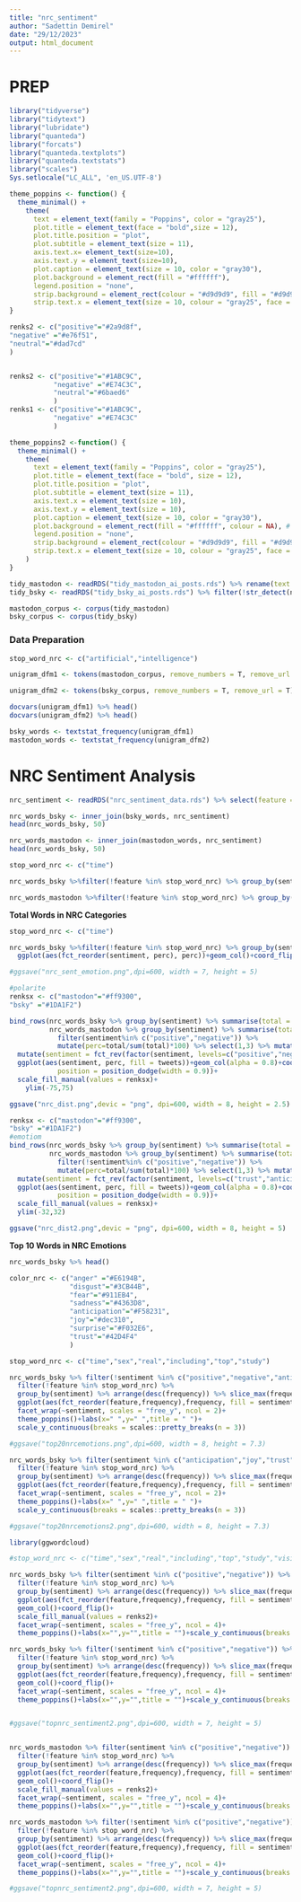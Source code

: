 ```yaml
---
title: "nrc_sentiment"
author: "Sadettin Demirel"
date: "29/12/2023"
output: html_document
---
```


# PREP

```r
library("tidyverse")
library("tidytext")
library("lubridate")
library("quanteda")
library("forcats")
library("quanteda.textplots")
library("quanteda.textstats")
library("scales")
Sys.setlocale("LC_ALL", 'en_US.UTF-8')
```

```r
theme_poppins <- function() {
  theme_minimal() +
    theme(
      text = element_text(family = "Poppins", color = "gray25"),
      plot.title = element_text(face = "bold",size = 12),
      plot.title.position = "plot",
      plot.subtitle = element_text(size = 11),
      axis.text.x= element_text(size=10),
      axis.text.y = element_text(size=10),
      plot.caption = element_text(size = 10, color = "gray30"),
      plot.background = element_rect(fill = "#ffffff"),
      legend.position = "none",
      strip.background = element_rect(colour = "#d9d9d9", fill = "#d9d9d9"),
      strip.text.x = element_text(size = 10, colour = "gray25", face = "bold"))
}

renks2 <- c("positive"="#2a9d8f",
"negative" ="#e76f51",
"neutral"="#dad7cd"
)


renks2 <- c("positive"="#1ABC9C",
           "negative" ="#E74C3C",
           "neutral"="#6baed6"
           )
renks1 <- c("positive"="#1ABC9C",
           "negative" ="#E74C3C"
           )

theme_poppins2 <-function() {
  theme_minimal() +
    theme(
      text = element_text(family = "Poppins", color = "gray25"),
      plot.title = element_text(face = "bold", size = 12),
      plot.title.position = "plot",
      plot.subtitle = element_text(size = 11),
      axis.text.x = element_text(size = 10),
      axis.text.y = element_text(size = 10),
      plot.caption = element_text(size = 10, color = "gray30"),
      plot.background = element_rect(fill = "#ffffff", colour = NA), # Fix: Remove border
      legend.position = "none",
      strip.background = element_rect(colour = "#d9d9d9", fill = "#d9d9d9"),
      strip.text.x = element_text(size = 10, colour = "gray25", face = "bold")
    )
}
```



```r
tidy_mastodon <- readRDS("tidy_mastodon_ai_posts.rds") %>% rename(text =content_clean) %>% filter(!is.na(text)) %>% filter(!is.na(durum))%>% filter(!str_detect(text,"Wordle")) %>% filter(!username %in%c("news","drkirkadams","craigbrownphd"))
tidy_bsky <- readRDS("tidy_bsky_ai_posts.rds") %>% filter(!str_detect(name,"Artersum|Fantavaria|Timóteo Machado")) %>% filter(!is.na(text)) %>%  filter(!is.na(durum)) 

mastodon_corpus <- corpus(tidy_mastodon)
bsky_corpus <- corpus(tidy_bsky)
```

### Data Preparation

```r
stop_word_nrc <- c("artificial","intelligence")

unigram_dfm1 <- tokens(mastodon_corpus, remove_numbers = T, remove_url = T)  %>% tokens_remove(pattern = stop_word_nrc ) %>%  dfm()

unigram_dfm2 <- tokens(bsky_corpus, remove_numbers = T, remove_url = T)  %>% tokens_remove(pattern = stop_word_nrc ) %>%  dfm()

docvars(unigram_dfm1) %>% head()
docvars(unigram_dfm2) %>% head()


```


```r
bsky_words <- textstat_frequency(unigram_dfm1) 
mastodon_words <- textstat_frequency(unigram_dfm2) 
```

# NRC Sentiment Analysis

```r
nrc_sentiment <- readRDS("nrc_sentiment_data.rds") %>% select(feature = word, everything())
```


```r
nrc_words_bsky <- inner_join(bsky_words, nrc_sentiment)
head(nrc_words_bsky, 50)

nrc_words_mastodon <- inner_join(mastodon_words, nrc_sentiment)
head(nrc_words_bsky, 50)

```

```r
stop_word_nrc <- c("time")

nrc_words_bsky %>%filter(!feature %in% stop_word_nrc) %>% group_by(sentiment) %>% summarise(total = sum(frequency)) %>% mutate(perc=total/sum(total)*100) %>% arrange (desc(perc)) 

nrc_words_mastodon %>%filter(!feature %in% stop_word_nrc) %>% group_by(sentiment) %>% summarise(total = sum(frequency)) %>% mutate(perc=total/sum(total)*100) %>% arrange (desc(perc)) 
```



**Total Words in NRC Categories**

```r
stop_word_nrc <- c("time")

nrc_words_bsky %>%filter(!feature %in% stop_word_nrc) %>% group_by(sentiment) %>% summarise(total = sum(frequency)) %>% mutate(perc=total/sum(total)*100) %>% arrange (desc(perc)) %>% 
  ggplot(aes(fct_reorder(sentiment, perc), perc))+geom_col()+coord_flip()+theme_poppins()+labs(x ="",y="percentage of words")

#ggsave("nrc_sent_emotion.png",dpi=600, width = 7, height = 5)
```



```r
#polarite
renksx <- c("mastodon"="#ff9300",
"bsky" ="#1DA1F2")

bind_rows(nrc_words_bsky %>% group_by(sentiment) %>% summarise(total = sum(frequency)) %>% filter(sentiment%in% c("positive","negative")) %>%  mutate(perc=total/sum(total)*100) %>% select(1,3) %>% mutate(tweets = "bsky"),
          nrc_words_mastodon %>% group_by(sentiment) %>% summarise(total = sum(frequency)) %>% 
            filter(sentiment%in% c("positive","negative")) %>% 
            mutate(perc=total/sum(total)*100) %>% select(1,3) %>% mutate(tweets = "mastodon", perc = perc*-1)) %>% 
  mutate(sentiment = fct_rev(factor(sentiment, levels=c("positive","negative")))) %>%  # fct_rev() burada eklendi
  ggplot(aes(sentiment, perc, fill = tweets))+geom_col(alpha = 0.8)+coord_flip()+theme_poppins2()+labs(x ="",y="percentage of words")+geom_text(aes(label = sprintf("%0.1f", perc), vjust = ifelse(perc >= 0, -0.2, 1),hjust = ifelse(perc >= 0, -0.2, 1.2)),  # Dinamik vjust
            position = position_dodge(width = 0.9))+
  scale_fill_manual(values = renksx)+
    ylim(-75,75)

ggsave("nrc_dist.png",devic = "png", dpi=600, width = 8, height = 2.5)
```



```r
renksx <- c("mastodon"="#ff9300",
"bsky" ="#1DA1F2")
#emotiom
bind_rows(nrc_words_bsky %>% group_by(sentiment) %>% summarise(total = sum(frequency)) %>% filter(!sentiment%in% c("positive","negative")) %>%  mutate(perc=total/sum(total)*100) %>% select(1,3) %>% mutate(tweets = "bsky"),
          nrc_words_mastodon %>% group_by(sentiment) %>% summarise(total = sum(frequency)) %>% 
            filter(!sentiment%in% c("positive","negative")) %>% 
            mutate(perc=total/sum(total)*100) %>% select(1,3) %>% mutate(tweets = "mastodon", perc = perc*-1)) %>% 
  mutate(sentiment = fct_rev(factor(sentiment, levels=c("trust","anticipation","joy","fear","sadness","anger","surprise","disgust")))) %>%  # fct_rev() burada eklendi
  ggplot(aes(sentiment, perc, fill = tweets))+geom_col(alpha = 0.8)+coord_flip()+theme_poppins2()+labs(x ="",y="percentage of words")+geom_text(aes(label = sprintf("%0.1f", perc), vjust = ifelse(perc >= 0, -0.2, 1),hjust = ifelse(perc >= 0, -0.2, 1.2)),  # Dinamik vjust
            position = position_dodge(width = 0.9))+
  scale_fill_manual(values = renksx)+
  ylim(-32,32)

ggsave("nrc_dist2.png",devic = "png", dpi=600, width = 8, height = 5)
```

**Top 10 Words in NRC Emotions**

```r
nrc_words_bsky %>% head()
```

```r
color_nrc <- c("anger" ="#E6194B",
               "disgust"="#3CB44B",
               "fear"="#911EB4",
               "sadness"="#4363D8",
               "anticipation"="#F58231",
               "joy"="#dec310",
               "surprise"="#F032E6",
               "trust"="#42D4F4"
               )
```


```r
stop_word_nrc <- c("time","sex","real","including","top","study")
```

```r
nrc_words_bsky %>% filter(!sentiment %in% c("positive","negative","anticipation","joy","trust","surprise")) %>% 
  filter(!feature %in% stop_word_nrc) %>%
  group_by(sentiment) %>% arrange(desc(frequency)) %>% slice_max(frequency, n=15, with_ties = F ) %>%
  ggplot(aes(fct_reorder(feature,frequency),frequency, fill = sentiment, color =sentiment))+geom_point(size =5.8)+scale_fill_manual(values = color_nrc)+scale_color_manual(values = color_nrc)+ geom_col()+coord_flip()+
  facet_wrap(~sentiment, scales = "free_y", ncol = 2)+
  theme_poppins()+labs(x=" ",y=" ",title = " ")+
  scale_y_continuous(breaks = scales::pretty_breaks(n = 3))

#ggsave("top20nrcemotions.png",dpi=600, width = 8, height = 7.3)
```

```r
nrc_words_bsky %>% filter(sentiment %in% c("anticipation","joy","trust","surprise")) %>% 
  filter(!feature %in% stop_word_nrc) %>%
  group_by(sentiment) %>% arrange(desc(frequency)) %>% slice_max(frequency, n=15, with_ties = F ) %>%
  ggplot(aes(fct_reorder(feature,frequency),frequency, fill = sentiment, color =sentiment))+geom_point(size =5.5)+scale_fill_manual(values = color_nrc)+scale_color_manual(values = color_nrc)+ geom_col()+coord_flip()+
  facet_wrap(~sentiment, scales = "free_y", ncol = 2)+
  theme_poppins()+labs(x=" ",y=" ",title = " ")+
  scale_y_continuous(breaks = scales::pretty_breaks(n = 3))

#ggsave("top20nrcemotions2.png",dpi=600, width = 8, height = 7.3)
```

```r
library(ggwordcloud)
```


```r
#stop_word_nrc <- c("time","sex","real","including","top","study","visit","united","increase","highest","doctor","full","important","continue","level","worry","bad","shot","wait","calls")

nrc_words_bsky %>% filter(sentiment %in% c("positive","negative")) %>% 
  filter(!feature %in% stop_word_nrc) %>% 
  group_by(sentiment) %>% arrange(desc(frequency)) %>% slice_max(frequency, n=20) %>%
  ggplot(aes(fct_reorder(feature,frequency),frequency, fill = sentiment))+
  geom_col()+coord_flip()+
  scale_fill_manual(values = renks2)+
  facet_wrap(~sentiment, scales = "free_y", ncol = 4)+
  theme_poppins()+labs(x="",y="",title = "")+scale_y_continuous(breaks = scales::pretty_breaks(n = 3))

nrc_words_bsky %>% filter(!sentiment %in% c("positive","negative")) %>% 
  filter(!feature %in% stop_word_nrc) %>% 
  group_by(sentiment) %>% arrange(desc(frequency)) %>% slice_max(frequency, n=20) %>%
  ggplot(aes(fct_reorder(feature,frequency),frequency, fill = sentiment))+
  geom_col()+coord_flip()+
  facet_wrap(~sentiment, scales = "free_y", ncol = 4)+
  theme_poppins()+labs(x="",y="",title = "")+scale_y_continuous(breaks = scales::pretty_breaks(n = 2))


#ggsave("topnrc_sentiment2.png",dpi=600, width = 7, height = 5)


nrc_words_mastodon %>% filter(sentiment %in% c("positive","negative")) %>% 
  filter(!feature %in% stop_word_nrc) %>% 
  group_by(sentiment) %>% arrange(desc(frequency)) %>% slice_max(frequency, n=20) %>%
  ggplot(aes(fct_reorder(feature,frequency),frequency, fill = sentiment))+
  geom_col()+coord_flip()+
  scale_fill_manual(values = renks2)+
  facet_wrap(~sentiment, scales = "free_y", ncol = 4)+
  theme_poppins()+labs(x="",y="",title = "")+scale_y_continuous(breaks = scales::pretty_breaks(n = 3))

nrc_words_mastodon %>% filter(!sentiment %in% c("positive","negative")) %>% 
  filter(!feature %in% stop_word_nrc) %>% 
  group_by(sentiment) %>% arrange(desc(frequency)) %>% slice_max(frequency, n=20) %>%
  ggplot(aes(fct_reorder(feature,frequency),frequency, fill = sentiment))+
  geom_col()+coord_flip()+
  facet_wrap(~sentiment, scales = "free_y", ncol = 4)+
  theme_poppins()+labs(x="",y="",title = "")+scale_y_continuous(breaks = scales::pretty_breaks(n = 2))

#ggsave("topnrc_sentiment2.png",dpi=600, width = 7, height = 5)

```





